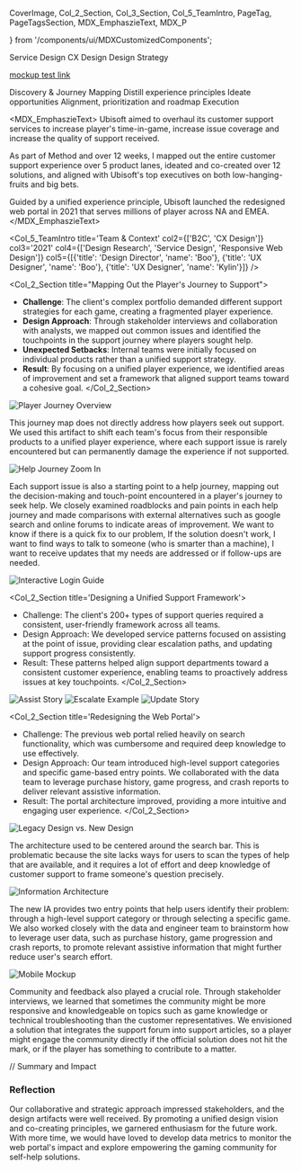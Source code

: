  CoverImage,
  Col_2_Section,
  Col_3_Section,
  Col_5_TeamIntro,
  PageTag,
  PageTagsSection,
  MDX_EmphaszieText,
  MDX_P

} from '/components/ui/MDXCustomizedComponents';

<CoverImage src="https://res.cloudinary.com/dtrdipypb/image/upload/v1713838420/Ubisoft/UbisoftCover_rgmguf.png" />

<PageTagsSection>
  <PageTag>Service Design</PageTag>
  <PageTag>CX Design</PageTag>
  <PageTag>Design Strategy</PageTag>
</PageTagsSection>

[mockup test link](#mockup)

<div>
  <a>Discovery & Journey Mapping</a>
  <a>Distill experience principles</a>
  <a>Ideate opportunities</a>
  <a>Alignment, prioritization and roadmap</a>
  <a>Execution</a>
</div>

<MDX_EmphaszieText>
Ubisoft aimed to overhaul its customer support services to increase player's time-in-game, increase issue coverage and increase the quality of support received. 

As part of Method and over 12 weeks, I mapped out the entire customer support experience over 5 product lanes, ideated and co-created over 12 solutions, and aligned with Ubisoft's top executives on both low-hanging-fruits and big bets.

Guided by a unified experience principle, Ubisoft launched the redesigned web portal in 2021 that serves millions of player across NA and EMEA.
</MDX_EmphaszieText>

<Col_5_TeamIntro 
  title='Team & Context' 
  col2={['B2C', 'CX Design']} 
  col3='2021' 
  col4={['Design Research', 'Service Design', 'Responsive Web Design']}
  col5={[{'title': 'Design Director', 'name': 'Boo'}, {'title': 'UX Designer', 'name': 'Boo'}, {'title': 'UX Designer', 'name': 'Kylin'}]}
/>

<Col_2_Section title="Mapping Out the Player's Journey to Support">
- **Challenge**: The client's complex portfolio demanded different support strategies for each game, creating a fragmented player experience.
- **Design Approach**: Through stakeholder interviews and collaboration with analysts, we mapped out common issues and identified the touchpoints in the support journey where players sought help.
- **Unexpected Setbacks**: Internal teams were initially focused on individual products rather than a unified support strategy.
- **Result**: By focusing on a unified player experience, we identified areas of improvement and set a framework that aligned support teams toward a cohesive goal.
</Col_2_Section>

![Player Journey Overview](https://res.cloudinary.com/dtrdipypb/image/upload/v1713838424/Ubisoft/Ubisoft_Player_Journey_hafrzr.png)

This journey map does not directly address how players seek out support. We used this artifact to shift each team's focus from their responsible products to a unified player experience, where each support issue is rarely encountered but can permanently damage the experience if not supported.

![Help Journey Zoom In](https://res.cloudinary.com/dtrdipypb/image/upload/v1713838408/Ubisoft/ubisoft_help_journey_moopuw.png)

Each support issue is also a starting point to a help journey, mapping out the decision-making and touch-point encountered in a player's journey to seek help. We closely examined roadblocks and pain points in each help journey and made comparisons with external alternatives such as google search and online forums to indicate areas of improvement.
We want to know if there is a quick fix to our problem,
If the solution doesn't work, I want to find ways to talk to someone (who is smarter than a machine),
I want to receive updates that my needs are addressed or if follow-ups are needed.

![Interactive Login Guide](https://res.cloudinary.com/dtrdipypb/image/upload/v1713838405/Ubisoft/Ubisoft_guide_vvmbqq.png)

<Col_2_Section title='Designing a Unified Support Framework'>
- Challenge: The client's 200+ types of support queries required a consistent, user-friendly framework across all teams.
- Design Approach: We developed service patterns focused on assisting at the point of issue, providing clear escalation paths, and updating support progress consistently.
- Result: These patterns helped align support departments toward a consistent customer experience, enabling teams to proactively address issues at key touchpoints.
</Col_2_Section>

![Assist Story](https://res.cloudinary.com/dtrdipypb/image/upload/v1713838393/Ubisoft/UbiHelp_Content_Types_wjskct.png)
![Escalate Example](https://res.cloudinary.com/dtrdipypb/image/upload/v1713838412/Ubisoft/UbiHelp_Content_Types-2_kemaa2.png)
![Update Story](https://res.cloudinary.com/dtrdipypb/image/upload/v1713838397/Ubisoft/UbiHelp_Content_Types-1_usgyzk.png)

<Col_2_Section title='Redesigning the Web Portal'>
- Challenge: The previous web portal relied heavily on search functionality, which was cumbersome and required deep knowledge to use effectively.
- Design Approach: Our team introduced high-level support categories and specific game-based entry points. We collaborated with the data team to leverage purchase history, game progress, and crash reports to deliver relevant assistive information.
- Result: The portal architecture improved, providing a more intuitive and engaging user experience.
</Col_2_Section>

![Legacy Design vs. New Design](https://res.cloudinary.com/dtrdipypb/image/upload/v1713838416/Ubisoft/Ubisoft_comparision_b8xtso.png)

The architecture used to be centered around the search bar. This is problematic because the site lacks ways for users to scan the types of help that are available, and it requires a lot of effort and deep knowledge of customer support to frame someone's question precisely.

![Information Architecture](https://res.cloudinary.com/dtrdipypb/image/upload/v1713838401/Ubisoft/Ubisoft_IA_hcrqyi.png)

The new IA provides two entry points that help users identify their problem: through a high-level support category or through selecting a specific game. We also worked closely with the data and engineer team to brainstorm how to leverage user data, such as purchase history, game progression and crash reports, to promote relevant assistive information that might further reduce user's search effort.

<a name="mockup"></a>
![Mobile Mockup](https://res.cloudinary.com/dtrdipypb/image/upload/v1713838432/Ubisoft/Ubisoft_mobilemockup_nstudw.png)

Community and feedback also played a crucial role. Through stakeholder interviews, we learned that sometimes the community might be more responsive and knowledgeable on topics such as game knowledge or technical troubleshooting than the customer representatives. We envisioned a solution that integrates the support forum into support articles, so a player might engage the community directly if the official solution does not hit the mark, or if the player has something to contribute to a matter.

// Summary and Impact

### Reflection

Our collaborative and strategic approach impressed stakeholders, and the design artifacts were well received. By promoting a unified design vision and co-creating principles, we garnered enthusiasm for the future work. With more time, we would have loved to develop data metrics to monitor the web portal's impact and explore empowering the gaming community for self-help solutions.